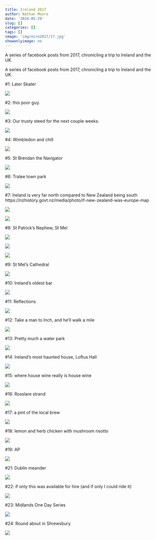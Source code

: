 ```yaml
---
title: Ireland 2017
author: Nathan Moore
date: '2024-05-29'
slug: []
categories: []
tags: []
image: 'img/eire2017/17.jpg'
showonlyimage: no
---
```


A series of facebook posts from 2017, chronicling a trip to Ireland and the UK. 

<!--more-->

A series of facebook posts from 2017, chronicling a trip to Ireland and the UK. 

#1: Later Skater

![](/img/eire2017/01.jpg)

#2: this poor guy.

![](/img/eire2017/02.jpg)

#3: Our trusty steed for the next couple weeks.

![](/img/eire2017/03.jpg)

#4: Wimbledon and chill

![](/img/eire2017/04.jpg)

#5: St Brendan the Navigator

![](/img/eire2017/05.jpg)

#6: Tralee town park

![](/img/eire2017/06.jpg)

#7: Ireland is very far north compared to New Zealand being south
https://nzhistory.govt.nz/media/photo/if-new-zealand-was-europe-map

![](/img/eire2017/07a.jpg)

![](/img/eire2017/07b.jpg)

#8: St Patrick's Nephew, St Mel

![](/img/eire2017/08a.jpg)

![](/img/eire2017/08b.jpg)

![](/img/eire2017/08c.jpg)

#9: St Mel's Cathedral

![](/img/eire2017/09.jpg)

#10: Ireland's oldest bar

![](/img/eire2017/10.jpg)

#11: Reflections

![](/img/eire2017/11.jpg)

#12: Take a man to Inch, and he'll walk a mile

![](/img/eire2017/12.jpg)

#13: Pretty much a water park

![](/img/eire2017/13.jpg)

#14: Ireland's most haunted house, Loftus Hall

![](/img/eire2017/14.jpg)

#15: where house wine really is house wine

![](/img/eire2017/15.jpg)

#16: Rosslare strand

![](/img/eire2017/16.jpg)

#17: a pint of the local brew

![](/img/eire2017/17.jpg)

#18: lemon and herb chicken with mushroom risotto

![](/img/eire2017/18.jpg)


#19: AP

![](/img/eire2017/19.jpg)

#21: Dublin meander

![](/img/eire2017/21.jpg)

#22: if only this was available for hire (and if only I could ride it)

![](/img/eire2017/22.jpg)

#23: Midlands One Day Series

![](/img/eire2017/23.jpg)

#24: Round about in Shrewsbury

![](/img/eire2017/24.jpg)


